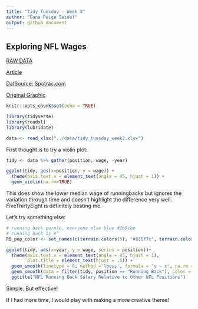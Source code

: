 ```yaml
---
title: "Tidy Tuesday - Week 2"
author: "Dana Paige Seidel"
output: github_document
---
```


## Exploring NFL Wages

[RAW DATA](https://github.com/rfordatascience/tidytuesday/blob/master/data/tidy_tuesday_week2.xlsx)  

[Article](https://fivethirtyeight.com/features/running-backs-are-finally-getting-paid-what-theyre-worth/)  

[DatSource: Spotrac.com](http://www.spotrac.com/rankings/)  

[Original Graphic](https://espnfivethirtyeight.files.wordpress.com/2017/05/morris-nflrb-1.png?w=575&h=488&quality=90&strip=info)  

```r
knitr::opts_chunk$set(echo = TRUE)

library(tidyverse)
library(readxl)
library(lubridate)

data <- read_xlsx("../data/tidy_tuesday_week2.xlsx")
```

First thought is to try a violin plot:

```r
tidy <- data %>% gather(position, wage, -year)

ggplot(tidy, aes(x=position, y = wage)) +
  theme(axis.text.x = element_text(angle = 45, hjust = 1)) +
  geom_violin(na.rm=TRUE)
```

This does show the lower median wage of runningbacks but ignores the variation through
time and doesn't highlight the difference very well. FiveThirtyEight is definitely besting me.

Let's try something else:

```r
# running back purple, everyone else blue #2b8cbe
# running back is #^
RB_pop_color <- set_names(c(terrain.colors(5), "#810f7c", terrain.colors(4)), unique(tidy$position))

ggplot(tidy, aes(x=year, y = wage, series = position))+
  theme(axis.text.x = element_text(angle = 45, hjust = 1),
        plot.title = element_text(hjust = .5)) +
  geom_smooth(linetype = 0, method ='loess', formula = 'y ~ x', na.rm = TRUE) +
  geom_smooth(data = filter(tidy, position == "Running Back"), color = "#810f7c", method ='loess', formula = 'y ~ x') +
  ggtitle("NFL Running Back Salary Relative to Other NFL Positions")
```

Simple. But effective!

If I had more time, I would play with making a more creative theme!
